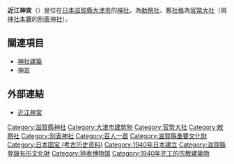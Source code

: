 {{Unreferenced|time=2018-05-29T22:51:23+00:00}}
{{日本神社
| name = 近江神宮
| img = Omi-jingu02n4592.jpg
| img_capt = 楼門
| image_width = 250px
| nihongo = 近江神宮
| hiragana = おうみじんぐう
| romaji = Ōmi jingū
| location = [[滋賀縣|滋賀縣]][[大津市|大津市]]神宮町1-1
| god = [[天智天皇|天智天皇]]
| type = [[官幣大社|官幣大社]]・[[勅祭社|勅祭社]]・[[別表神社|別表神社]]
| struct = [[近江造|近江造]]
| title = 
| open_year = [[昭和|昭和]]15年（1940年）
| cere_date = 4月20日
|}}

'''近江神宮'''（{{lang|ja|おうみじんぐう}}）是位在[[日本|日本]][[滋賀縣|滋賀縣]][[大津市|大津市]]的[[神社|神社]]。為[[勅祭社|勅祭社]]、舊[[社格|社格]]為[[官幣大社|官幣大社]]（現[[神社本廳|神社本廳]]的[[別表神社|別表神社]]）。

== 關連項目 ==
*[[神社建築|神社建築]]
*[[神宮|神宮]]

== 外部連結 ==
{{Commonscat|Oumijingu}}
* [http://oumijingu.org/ 近江神宮] {{Wayback|url=http://oumijingu.org/ |date=20210419111758 }}

{{近代社格制度}}

{{coord|35|01|56.8|N|135|51|04.4|E|region:JP-26_type:landmark|display=title}}

[[Category:滋賀縣神社|Category:滋賀縣神社]]
[[Category:大津市建筑物|Category:大津市建筑物]]
[[Category:官幣大社|Category:官幣大社]]
[[Category:敕祭社|Category:敕祭社]]
[[Category:別表神社|Category:別表神社]]
[[Category:百人一首|Category:百人一首]]
[[Category:滋賀縣重要文化財|Category:滋賀縣重要文化財]]
[[Category:日本国宝_(考古历史资料)|Category:日本国宝 (考古历史资料)]]
[[Category:1940年日本建立|Category:1940年日本建立]]
[[Category:滋賀縣登錄有形文化財|Category:滋賀縣登錄有形文化財]]
[[Category:钟表博物馆|Category:钟表博物馆]]
[[Category:1940年完工的宗教建築物|Category:1940年完工的宗教建築物]]